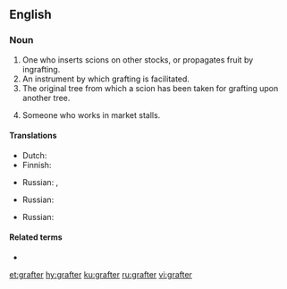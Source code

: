 ==English==

===Noun===
{{en-noun}}

# One who inserts scions on other stocks, or propagates fruit by ingrafting.
# An instrument by which grafting is facilitated.
# The original tree from which a scion has been taken for grafting upon another tree.
# {{lb|en|slang}} Someone who works in market stalls.

====Translations====
{{trans-top|one who inserts scions on other stocks, or propagates fruit by ingrafting}}
* Dutch: {{t+|nl|enter|m}}
* Finnish: {{t-needed|fi}}
{{trans-mid}}
* Russian: {{t+|ru|привива́льщик|m}}, {{t+|ru|привива́льщица|f}}
{{trans-bottom}}

{{trans-top|an instrument by which grafting is facilitated}}
{{trans-mid}}
* Russian: {{t|ru|садо́вый нож|m}}
{{trans-bottom}}

{{trans-top|the original tree from which a scion has been taken for grafting upon another tree}}
{{trans-mid}}
* Russian: {{t+|ru|приво́й|m}}
{{trans-bottom}}

{{trans-top|slang: someone who works in market stalls}}
{{trans-mid}}
{{trans-bottom}}

====Related terms====
* {{l|en|graft}}

[[et:grafter]]
[[hy:grafter]]
[[ku:grafter]]
[[ru:grafter]]
[[vi:grafter]]